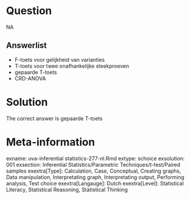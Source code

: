 Question
========

NA

Answerlist
----------
* F-toets voor gelijkheid van varianties
* T-toets voor twee onafhankelijke steekproeven
* gepaarde T-toets
* CRD-ANOVA

Solution
========

The correct answer is  gepaarde T-toets

Meta-information
================
exname: uva-inferential statistics-277-nl.Rmd
extype: schoice
exsolution: 001
exsection: Inferential Statistics/Parametric Techniques/t-test/Paired samples
exextra[Type]: Calculation, Case, Conceptual, Creating graphs, Data manipulation, Interpretating graph, Interpretating output, Performing analysis, Test choice
exextra[Langauge]: Dutch
exextra[Level]: Statistical Literacy, Statistical Reasoning, Statistical Thinking
